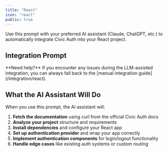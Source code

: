 ```yaml
---
title: "React"
icon: "react"
public: true
---
```



Use this prompt with your preferred AI assistant (Claude, ChatGPT, etc.) to automatically integrate Civic Auth into your React project.

<HowToUseBasic />

## Integration Prompt

<ReactPrompt />

<Web3UpsellNote />

<Note>
  **Need help?** If you encounter any issues during the LLM-assisted integration, you can always fall back to the [manual integration guide](/integration/react).
</Note>

## What the AI Assistant Will Do

When you use this prompt, the AI assistant will:

1. **Fetch the documentation** using curl from the official Civic Auth docs
2. **Analyze your project** structure and requirements
3. **Install dependencies** and configure your React app
4. **Set up authentication provider** and wrap your app correctly
5. **Implement authentication components** for login/logout functionality
6. **Handle edge cases** like existing auth systems or custom routing

<SupportedAiAssistants />

<AiAssistantRequirements />